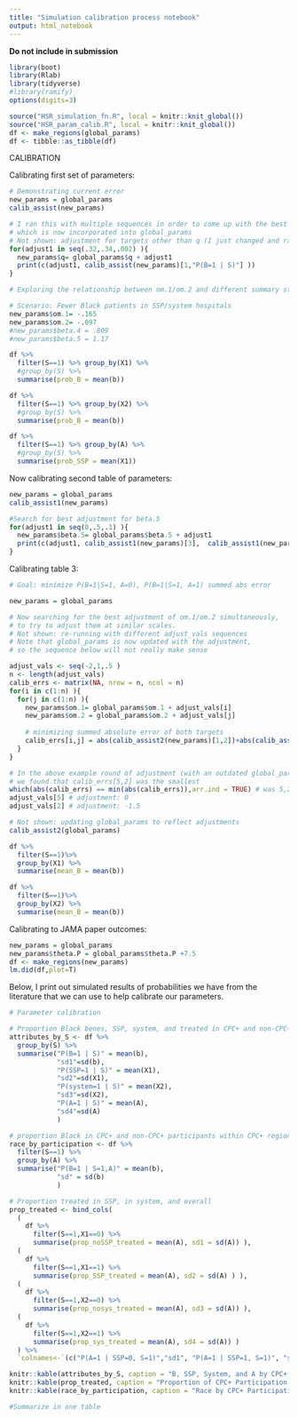 ```yaml
---
title: "Simulation calibration process notebook"
output: html_notebook
---
```


**Do not include in submission**

```r
library(boot)
library(Rlab)
library(tidyverse)
#library(ramify)
options(digits=3)

source("HSR_simulation_fn.R", local = knitr::knit_global())
source("HSR_param_calib.R", local = knitr::knit_global())
df <- make_regions(global_params)
df <- tibble::as_tibble(df)
```

CALIBRATION

Calibrating first set of parameters:

```r
# Demonstrating current error
new_params = global_params
calib_assist(new_params)

# I ran this with multiple sequences in order to come up with the best adjustment for targets in calib table 1, 
# which is now incorporated into global_params
# Not shown: adjustment for targets other than q (I just changed and ran the code in place)
for(adjust1 in seq(.32,.34,.002) ){
  new_params$q= global_params$q + adjust1
  print(c(adjust1, calib_assist(new_params)[1,"P(B=1 | S)"] ))
}
```


```r
# Exploring the relationship between om.1/om.2 and different summary statistics

# Scenario: Fewer Black patients in SSP/system hospitals
new_params$om.1= -.165
new_params$om.2= -.097
#new_params$beta.4 = .809
#new_params$beta.5 = 1.17

df %>% 
  filter(S==1) %>% group_by(X1) %>% 
  #group_by(S) %>%
  summarise(prob_B = mean(b))

df %>% 
  filter(S==1) %>% group_by(X2) %>% 
  #group_by(S) %>%
  summarise(prob_B = mean(b))

df %>% 
  filter(S==1) %>% group_by(A) %>% 
  #group_by(S) %>%
  summarise(prob_SSP = mean(X1))

```

Now calibrating second table of parameters: 

```r
new_params = global_params
calib_assist1(new_params)

#Search for best adjustment for beta.5
for(adjust1 in seq(0,.5,.1) ){
  new_params$beta.5= global_params$beta.5 + adjust1
  print(c(adjust1, calib_assist1(new_params)[3],  calib_assist1(new_params)[4]))
}

```

Calibrating table 3: 

```r
# Goal: minimize P(B=1|S=1, A=0), P(B=1|S=1, A=1) summed abs error

new_params = global_params

# Now searching for the best adjustment of om.1/om.2 simultaneously, 
# to try to adjust them at similar scales. 
# Not shown: re-running with different adjust_vals sequences
# Note that global_params is now updated with the adjustment, 
# so the sequence below will not really make sense

adjust_vals <- seq(-2,1,.5 )
n <- length(adjust_vals)
calib_errs <- matrix(NA, nrow = n, ncol = n)
for(i in c(1:n) ){
  for(j in c(1:n) ){
    new_params$om.1= global_params$om.1 + adjust_vals[i]
    new_params$om.2 = global_params$om.2 + adjust_vals[j]
    
    # minimizing summed absolute error of both targets
    calib_errs[i,j] = abs(calib_assist2(new_params)[1,2])+abs(calib_assist2(new_params)[2,2])
  }
}

# In the above example round of adjustment (with an outdated global_params),
# we found that calib_errs[5,2] was the smallest
which(abs(calib_errs) == min(abs(calib_errs)),arr.ind = TRUE) # was 5,2
adjust_vals[5] # adjustment: 0
adjust_vals[2] # adjustment: -1.5

# Not shown: updating global_params to reflect adjustments
calib_assist2(global_params)

```

```r
df %>% 
  filter(S==1)%>%
  group_by(X1) %>% 
  summarise(mean_B = mean(b))

df %>% 
  filter(S==1)%>%
  group_by(X2) %>% 
  summarise(mean_B = mean(b))
```

Calibrating to JAMA paper outcomes: 

```r
new_params = global_params
new_params$theta.P = global_params$theta.P +7.5
df <- make_regions(new_params)
lm.did(df,plot=T)
```

Below, I print out simulated results of probabilities we have from the literature that we can use to help calibrate our parameters. 

```r
# Parameter calibration

# Proportion Black benes, SSP, system, and treated in CPC+ and non-CPC+ regions
attributes_by_S <- df %>% 
  group_by(S) %>% 
  summarise("P(B=1 | S)" = mean(b),
            "sd1"=sd(b),
            "P(SSP=1 | S)" = mean(X1),
            "sd2"=sd(X1),
            "P(system=1 | S)" = mean(X2),
            "sd3"=sd(X2),
            "P(A=1 | S)" = mean(A),
            "sd4"=sd(A)
            ) 

# proportion Black in CPC+ and non-CPC+ participants within CPC+ regions
race_by_participation <- df %>% 
  filter(S==1) %>% 
  group_by(A) %>%
  summarise("P(B=1 | S=1,A)" = mean(b),
            "sd" = sd(b)
            ) 

# Proportion treated in SSP, in system, and overall
prop_treated <- bind_cols(
  (
    df %>% 
      filter(S==1,X1==0) %>% 
      summarise(prop_noSSP_treated = mean(A), sd1 = sd(A)) ),
  (
    df %>% 
      filter(S==1,X1==1) %>% 
      summarise(prop_SSP_treated = mean(A), sd2 = sd(A) ) ),
  (
    df %>% 
      filter(S==1,X2==0) %>% 
      summarise(prop_nosys_treated = mean(A), sd3 = sd(A)) ),
  (
    df %>% 
      filter(S==1,X2==1) %>% 
      summarise(prop_sys_treated = mean(A), sd4 = sd(A)) )
  ) %>% 
  `colnames<-`(c("P(A=1 | SSP=0, S=1)","sd1", "P(A=1 | SSP=1, S=1)", "sd2","P(A=1| sys=0, S=1)", "sd3","P(A=1 | sys=1, S=1)","sd4"))

knitr::kable(attributes_by_S, caption = "B, SSP, System, and A by CPC+ or non-CPC+ region")
knitr::kable(prop_treated, caption = "Proportion of CPC+ Participation by System/SSP status")
knitr::kable(race_by_participation, caption = "Race by CPC+ Participation")

```


```r
#Summarize in one table

```

